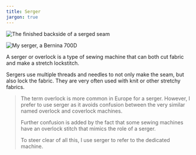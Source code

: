 ```yaml
---
title: Serger
jargon: true
---
```


![The finished backside of a serged seam](serged-seam.jpg)

![My serger, a Bernina 700D](serger.jpg)

A serger or overlock is a type of sewing machine that can both cut fabric and make a stretch lockstitch.

Sergers use multiple threads and needles to not only make the seam, but also lock the fabric. They are very often used with knit or other stretchy fabrics.

> The term overlock is more common in Europe for a serger. However, I prefer to use serger as it avoids confusion between the very similar named overlock and coverlock machines.
>
> Further confusion is added by the fact that some sewing machines have an overlock stitch that mimics the role of a serger.
>
> To steer clear of all this, I use serger to refer to the dedicated machine.
